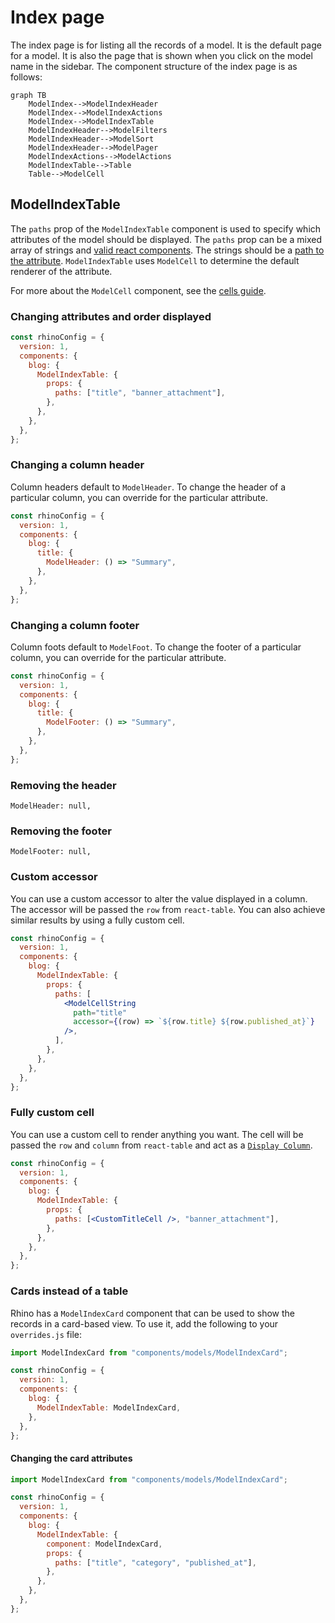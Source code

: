 # Index page

The index page is for listing all the records of a model. It is the default page for a model. It is also the page that is shown when you click on the model name in the sidebar. The component structure of the index page is as follows:

```mermaid
graph TB
    ModelIndex-->ModelIndexHeader
    ModelIndex-->ModelIndexActions
    ModelIndex-->ModelIndexTable
    ModelIndexHeader-->ModelFilters
    ModelIndexHeader-->ModelSort
    ModelIndexHeader-->ModelPager
    ModelIndexActions-->ModelActions
    ModelIndexTable-->Table
    Table-->ModelCell
```

## ModelIndexTable

The `paths` prop of the `ModelIndexTable` component is used to specify which attributes of the model should be displayed. The `paths` prop can be a mixed array of strings and [valid react components](https://react.dev/reference/react/isValidElement). The strings should be a [path to the attribute](../../concepts/models_attributes_paths). `ModelIndexTable` uses `ModelCell` to determine the default renderer of the attribute.

For more about the `ModelCell` component, see the [cells guide](cells).

### Changing attributes and order displayed

```jsx title="src/rhino.config.js"
const rhinoConfig = {
  version: 1,
  components: {
    blog: {
      ModelIndexTable: {
        props: {
          paths: ["title", "banner_attachment"],
        },
      },
    },
  },
};
```

### Changing a column header

Column headers default to `ModelHeader`. To change the header of a particular column, you can override for the particular attribute.

```jsx title="src/rhino.config.js"
const rhinoConfig = {
  version: 1,
  components: {
    blog: {
      title: {
        ModelHeader: () => "Summary",
      },
    },
  },
};
```

### Changing a column footer

Column foots default to `ModelFoot`. To change the footer of a particular column, you can override for the particular attribute.

```jsx title="src/rhino.config.js"
const rhinoConfig = {
  version: 1,
  components: {
    blog: {
      title: {
        ModelFooter: () => "Summary",
      },
    },
  },
};
```

### Removing the header

```rhinoconfig title="src/rhino.config.js"
ModelHeader: null,
```

### Removing the footer

```rhinoconfig title="src/rhino.config.js"
ModelFooter: null,
```

### Custom accessor

You can use a custom accessor to alter the value displayed in a column. The accessor will be passed the `row` from `react-table`. You can also achieve similar results by using a fully custom cell.

```jsx title="src/rhino.config.js"
const rhinoConfig = {
  version: 1,
  components: {
    blog: {
      ModelIndexTable: {
        props: {
          paths: [
            <ModelCellString
              path="title"
              accessor={(row) => `${row.title} ${row.published_at}`}
            />,
          ],
        },
      },
    },
  },
};
```

### Fully custom cell

You can use a custom cell to render anything you want. The cell will be passed the `row` and `column` from `react-table` and act as a [`Display Column`](https://tanstack.com/table/v8/docs/guide/column-defs#api).

```jsx title="src/rhino.config.js"
const rhinoConfig = {
  version: 1,
  components: {
    blog: {
      ModelIndexTable: {
        props: {
          paths: [<CustomTitleCell />, "banner_attachment"],
        },
      },
    },
  },
};
```

### Cards instead of a table

Rhino has a `ModelIndexCard` component that can be used to show the records in a card-based view. To use it, add the following to your `overrides.js` file:

```jsx title="src/rhino.config.js"
import ModelIndexCard from "components/models/ModelIndexCard";

const rhinoConfig = {
  version: 1,
  components: {
    blog: {
      ModelIndexTable: ModelIndexCard,
    },
  },
};
```

#### Changing the card attributes

```jsx title="src/rhino.config.js"
import ModelIndexCard from "components/models/ModelIndexCard";

const rhinoConfig = {
  version: 1,
  components: {
    blog: {
      ModelIndexTable: {
        component: ModelIndexCard,
        props: {
          paths: ["title", "category", "published_at"],
        },
      },
    },
  },
};
```

